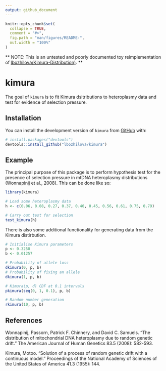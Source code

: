```yaml
---
output: github_document
---
```


<!-- README.md is generated from README.Rmd. Please edit that file -->

```r
knitr::opts_chunk$set(
  collapse = TRUE,
  comment = "#>",
  fig.path = "man/figures/README-",
  out.width = "100%"
)
```
** NOTE: This is an untested and poorly documented toy reimplementation of 
[lbozhilova/Kimura-Distribution)](https://github.com/lbozhilova/Kimura-Distribution). **

# kimura

<!-- badges: start -->
<!-- badges: end -->

The goal of `kimura` is to fit Kimura dsitributions to heteroplasmy data and 
test for evidence of selection pressure.

## Installation

You can install the development version of `kimura` from [GitHub](https://github.com/) with:

``` r
# install.packages("devtools")
devtools::install_github("lbozhilova/kimura")
```

## Example

The principal purpose of this package is to perform hypothesis test for the presence of selection pressure in
mtDNA heteroplasmy distributions (Wonnapinij et al., 2008). This can be done like so:

```r
library(kimura)

# Load some heteroplasmy data
h <- c(0.06, 0.08, 0.27, 0.37, 0.40, 0.45, 0.56, 0.61, 0.75, 0.79)

# Carry out test for selection 
test_kimura(h)
```

There is also some additional functionality for generating data from the Kimura distirbution.

```r
# Initialise Kimura parameters
p <- 0.3250
b <- 0.01257

# Probability of allele loss
dkimura(0, p, b)
# Probability of fixing an allele
dkimura(1, p, b)

# Kimura(p, d) CDF at 0.1 intervals
pkimura(seq(0, 1, 0.1), p, b)

# Random number generation
rkimura(10, p, b)
```

## References

Wonnapinij, Passorn, Patrick F. Chinnery, and David C. Samuels. "The distribution of mitochondrial DNA heteroplasmy due to random genetic drift." The American Journal of Human Genetics 83.5 (2008): 582-593.

Kimura, Motoo. "Solution of a process of random genetic drift with a continuous model." Proceedings of the National Academy of Sciences of the United States of America 41.3 (1955): 144.
